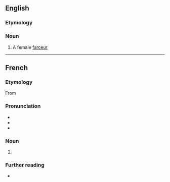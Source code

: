 ==English==

===Etymology===
{{etyl|fr|en}}

===Noun===
{{en-noun}}

# A female [[farceur]]

----

==French==

===Etymology===
From {{af|fr|farcer|-euse|t1=to mock|t2=-ess|pos2=feminine noun-forming suffix}}

===Pronunciation===
* {{fr-IPA}}
* {{rhymes|fr|øz}}
* {{audio|fr|LL-Q150 (fra)-WikiLucas00-farceuse.wav|Audio}}

===Noun===
{{fr-noun|f}}

# {{female equivalent of|fr|farceur}}

===Further reading===
* {{R:TLFi}}